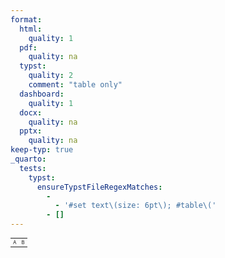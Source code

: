 ```yaml
---
format:
  html:
    quality: 1
  pdf:
    quality: na
  typst:
    quality: 2
    comment: "table only"
  dashboard:
    quality: 1
  docx:
    quality: na
  pptx:
    quality: na
keep-typ: true
_quarto:
  tests:
    typst:
      ensureTypstFileRegexMatches:
        -
          - '#set text\(size: 6pt\); #table\('
        - []
---
```


```{=html}
<table style="font-size: 8px;">
    <tr><td>A</td><td>B</td></tr>
</table>
```

